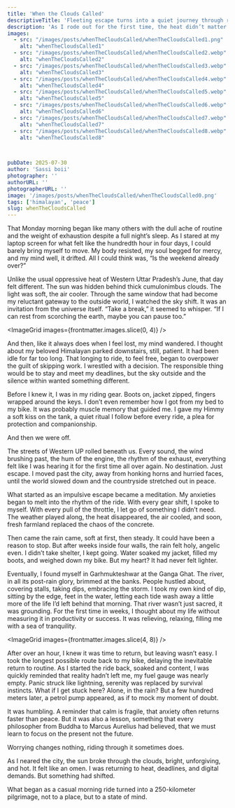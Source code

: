 ```yaml
---
title: 'When the Clouds Called'
descriptiveTitle: 'Fleeting escape turns into a quiet journey through rain, reflection, and the raw beauty of slowing down'
description: 'As I rode out for the first time, the heat didn’t matter anymore. Homework? Gossip? All forgotten. For the first time, my life made sense. I was flying.'
images:
  - src: "/images/posts/whenTheCloudsCalled/whenTheCloudsCalled1.png"
    alt: "whenTheCloudsCalled1"
  - src: "/images/posts/whenTheCloudsCalled/whenTheCloudsCalled2.webp"
    alt: "whenTheCloudsCalled2"
  - src: "/images/posts/whenTheCloudsCalled/whenTheCloudsCalled3.webp"
    alt: "whenTheCloudsCalled3"
  - src: "/images/posts/whenTheCloudsCalled/whenTheCloudsCalled4.webp"
    alt: "whenTheCloudsCalled4"
  - src: "/images/posts/whenTheCloudsCalled/whenTheCloudsCalled5.webp"
    alt: "whenTheCloudsCalled5"
  - src: "/images/posts/whenTheCloudsCalled/whenTheCloudsCalled6.webp"
    alt: "whenTheCloudsCalled6"
  - src: "/images/posts/whenTheCloudsCalled/whenTheCloudsCalled7.webp"
    alt: "whenTheCloudsCalled7"
  - src: "/images/posts/whenTheCloudsCalled/whenTheCloudsCalled8.webp"
    alt: "whenTheCloudsCalled8"

  

pubDate: 2025-07-30
author: 'Sassi boii'
photographer: ''
authorURL: ''
photographerURL: ''
image: '/images/posts/whenTheCloudsCalled/whenTheCloudsCalled0.png'
tags: ['himalayan', 'peace']
slug: whenTheCloudsCalled
---
```




That Monday morning began like many others with the dull ache of routine and the weight of exhaustion despite a full night’s sleep. As I stared at my laptop screen for what felt like the hundredth hour in four days, I could barely bring myself to move. My body resisted, my soul begged for mercy, and my mind well, it drifted. All I could think was, “Is the weekend already over?”

Unlike the usual oppressive heat of Western Uttar Pradesh’s June, that day felt different. The sun was hidden behind thick cumulonimbus clouds. The light was soft, the air cooler. Through the same window that had become my reluctant gateway to the outside world, I watched the sky shift. It was an invitation from the universe itself. “Take a break,” it seemed to whisper. “If I can rest from scorching the earth, maybe you can pause too.”

<ImageGrid images={frontmatter.images.slice(0, 4)} />

And then, like it always does when I feel lost, my mind wandered. I thought about my beloved Himalayan parked downstairs, still, patient. It had been idle for far too long. That longing to ride, to feel free, began to overpower the guilt of skipping work. I wrestled with a decision. The responsible thing would be to stay and meet my deadlines, but the sky outside and the silence within wanted something different.

Before I knew it, I was in my riding gear. Boots on, jacket zipped, fingers wrapped around the keys. I don’t even remember how I got from my bed to my bike. It was probably muscle memory that guided me. I gave my Himmy a soft kiss on the tank, a quiet ritual I follow before every ride, a plea for protection and companionship.

And then we were off.


The streets of Western UP rolled beneath us. Every sound, the wind brushing past, the hum of the engine, the rhythm of the exhaust, everything felt like I was hearing it for the first time all over again. No destination. Just escape. I moved past the city, away from honking horns and hurried faces, until the world slowed down and the countryside stretched out in peace.

What started as an impulsive escape became a meditation. My anxieties began to melt into the rhythm of the ride. With every gear shift, I spoke to myself. With every pull of the throttle, I let go of something I didn’t need. The weather played along, the heat disappeared, the air cooled, and soon, fresh farmland replaced the chaos of the concrete.

Then came the rain came, soft at first, then steady. It could have been a reason to stop. But after weeks inside four walls, the rain felt holy, angelic even. I didn’t take shelter, I kept going. Water soaked my jacket, filled my boots, and weighed down my bike. But my heart? It had never felt lighter.

Eventually, I found myself in Garhmukteshwar at the Ganga Ghat. The river, in all its post-rain glory, brimmed at the banks. People hustled about, covering stalls, taking dips, embracing the storm. I took my own kind of dip, sitting by the edge, feet in the water, letting each tide wash away a little more of the life I’d left behind that morning. That river wasn’t just sacred, it was grounding. For the first time in weeks, I thought about my life without measuring it in productivity or success. It was relieving, relaxing, filling me with a sea of tranquility.  

<ImageGrid images={frontmatter.images.slice(4, 8)} />

After over an hour, I knew it was time to return, but leaving wasn’t easy. I took the longest possible route back to my bike, delaying the inevitable return to routine. As I started the ride back, soaked and content, I was quickly reminded that reality hadn’t left me, my fuel gauge was nearly empty. Panic struck like lightning, serenity was replaced by survival instincts. What if I get stuck here? Alone, in the rain? But a few hundred meters later, a petrol pump appeared, as if to mock my moment of doubt.

It was humbling. A reminder that calm is fragile, that anxiety often returns faster than peace. But it was also a lesson, something that every philosopher from Buddha to Marcus Aurelius had believed, that we must learn to focus on the present not the future. 

Worrying changes nothing, riding through it sometimes does.

As I neared the city, the sun broke through the clouds, bright, unforgiving, and hot. It felt like an omen. I was returning to heat, deadlines, and digital demands. But something had shifted.

What began as a casual morning ride turned into a 250-kilometer pilgrimage, not to a place, but to a state of mind.
